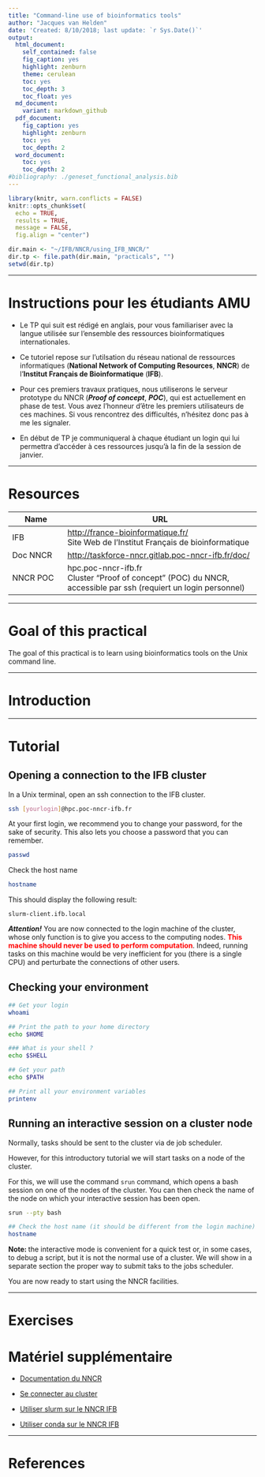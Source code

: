 ```yaml
---
title: "Command-line use of bioinformatics tools"
author: "Jacques van Helden"
date: 'Created: 8/10/2018; last update: `r Sys.Date()`'
output:
  html_document:
    self_contained: false
    fig_caption: yes
    highlight: zenburn
    theme: cerulean
    toc: yes
    toc_depth: 3
    toc_float: yes
  md_document:
    variant: markdown_github
  pdf_document:
    fig_caption: yes
    highlight: zenburn
    toc: yes
    toc_depth: 2
  word_document:
    toc: yes
    toc_depth: 2
#bibliography: ./geneset_functional_analysis.bib
---
```



```r
library(knitr, warn.conflicts = FALSE)
knitr::opts_chunk$set(
  echo = TRUE, 
  results = TRUE, 
  message = FALSE,
  fig.align = "center")

dir.main <- "~/IFB/NNCR/using_IFB_NNCR/"
dir.tp <- file.path(dir.main, "practicals", "")
setwd(dir.tp)

```

****************************************************************
# Instructions  pour les étudiants AMU

- Le TP qui suit est rédigé en anglais, pour vous familiariser avec la langue utilisée sur l'ensemble des ressources bioinformatiques internationales. 

- Ce tutoriel repose sur l'utilsation du réseau national de ressources informatiques (**National Network of Computing Resources**, **NNCR**) de l'**Institut Français de Bioinformatique** (**IFB**). 

- Pour ces premiers travaux pratiques, nous utiliserons le serveur prototype du NNCR (***Proof of concept***, ***POC***), qui est actuellement en phase de test. Vous avez l'honneur d'être les premiers utilisateurs de ces machines. Si vous rencontrez des difficultés, n'hésitez donc pas à me les signaler. 

- En début de TP je communiqueral à chaque étudiant un login qui lui permettra d'accéder à ces ressources jusqu'à la fin de la session de janvier. 


****************************************************************
# Resources

|  Name | URL  |
|----------------|-------------------------------------------------------|
| IFB |  <http://france-bioinformatique.fr/> <br>Site Web de l'Institut Français de bioinformatique |
| Doc NNCR | <http://taskforce-nncr.gitlab.poc-nncr-ifb.fr/doc/> |
| NNCR POC | hpc.poc-nncr-ifb.fr<br>Cluster "Proof of concept" (POC) du NNCR, accessible par ssh (requiert un login personnel) |

<!--| Anaconda | <https://anaconda.org/> |-->

****************************************************************
# Goal of this practical

The goal of this practical is to learn using bioinformatics tools on the Unix command line. 

****************************************************************
# Introduction

****************************************************************
# Tutorial


## Opening a connection to the IFB cluster

In a Unix terminal, open an ssh connection to the IFB cluster.

```bash
ssh [yourlogin]@hpc.poc-nncr-ifb.fr
```

At your first login, we recommend you to change your password, for the sake of security. This also lets you choose a password that you can remember. 

```bash
passwd
```


Check the host name

```bash
hostname
```

This should display the following result:


```
slurm-client.ifb.local
```

***Attention!*** You are now connected to the login machine of the cluster, whose only function is to give you access to the computing nodes. <font color="red">**This machine  should never be used to perform computation**</font>. Indeed, running tasks on this machine would be very inefficient for you (there is a single CPU) and perturbate the connections of other users. 



## Checking your environment

```bash
## Get your login
whoami

## Print the path to your home directory
echo $HOME

### What is your shell ?
echo $SHELL

## Get your path
echo $PATH

## Print all your environment variables
printenv
```


## Running an interactive session on a cluster node

Normally, tasks should be sent to the cluster via de job scheduler. 

However, for this introductory tutorial we will start tasks on a node of the cluster. 

For this, we will use the command `srun` command, which opens a bash session on one of the nodes of the cluster. You can then check the name of the node on which your interactive session has been open. 

```bash
srun --pty bash

## Check the host name (it should be different from the login machine)
hostname
```

**Note: ** the interactive mode is convenient for a quick test or, in some cases, to debug a script, but it is not the normal use of a cluster. We will show in a separate section the proper way to submit taks to the jobs scheduler. 

You are now ready to start using the NNCR facilities. 



****************************************************************
# Exercises

# Matériel supplémentaire

- [Documentation du NNCR](http://taskforce-nncr.gitlab.poc-nncr-ifb.fr/doc/)

- [Se connecter au cluster](http://taskforce-nncr.gitlab.poc-nncr-ifb.fr/doc/logging-in.html)

- [Utiliser slurm sur le NNCR IFB](http://taskforce-nncr.gitlab.poc-nncr-ifb.fr/doc/slurm_user_guide.html)

- [Utiliser conda sur le NNCR IFB](http://taskforce-nncr.gitlab.poc-nncr-ifb.fr/doc/conda.html)


<!--
- [Sessions interactives avec slurm](https://it.igbmc.fr/doku.php?id=en:documentation:calcul-scientifique:sinteractive)
-->

****************************************************************
# References







